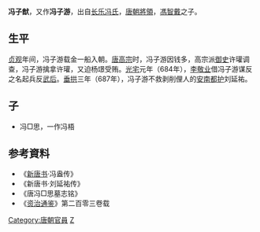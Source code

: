 '''冯子猷'''，又作'''冯子游'''，出自[[长乐冯氏|长乐冯氏]]，[[唐朝|唐朝]][[將領|將領]]，[[馮智戴|馮智戴]]之子。
==生平==
[[贞观|贞观]]年间，冯子游载金一船入朝。[[唐高宗|唐高宗]]时，冯子游因钱多，高宗派[[御史|御史]]许瓘调查，冯子游擒拿许瓘，又迫杨璟受贿。[[光宅|光宅]]元年（684年），[[李敬业|李敬业]]借冯子游谋反之名起兵反[[武后|武后]]。[[垂拱|垂拱]]三年（687年），冯子游不救剥削俚人的[[安南都护|安南都护]]刘延祐。
==子==
* 冯□思，一作冯梧
== 参考資料 ==
*《[[新唐书|新唐书]]·冯盎传》
*《新唐书·刘延祐传》
*《唐冯□思墓志铭》
*《[[资治通鉴|资治通鉴]]》第二百零三卷载
{{DEFAULTSORT:F}}
[[Category:唐朝官員|Category:唐朝官員]]
[[Category:长乐冯氏|Z]]